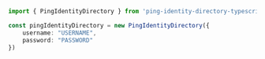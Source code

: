```typescript index.ts
import { PingIdentityDirectory } from 'ping-identity-directory-typescript-sdk';

const pingIdentityDirectory = new PingIdentityDirectory({
    username: "USERNAME",
    password: "PASSWORD"
})
```